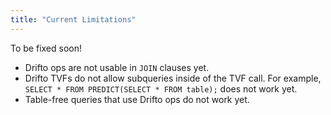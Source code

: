 ```yaml
---
title: "Current Limitations"
---
```


<Note>To be fixed soon!</Note>

- Drifto ops are not usable in `JOIN` clauses yet.
- Drifto TVFs do not allow subqueries inside of the TVF call. For example,
  `SELECT * FROM PREDICT(SELECT * FROM table);` does not work yet.
- Table-free queries that use Drifto ops do not work yet.
